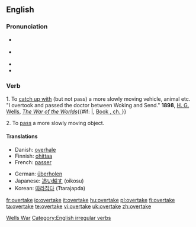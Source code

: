==English==

===Pronunciation===
* {{a|UK}} {{IPA|/ˈəʊvə(ɹ).teɪk/}}
* {{a|US}} {{IPA|/'ovəɻteɪk/}}
* {{rhymes|eɪk}}
* {{audio|en-us-overtake.ogg|Audio (US)}}

===Verb===
{{en-verb|overtakes|overtaking|overtook|overtaken}}

1. To [[catch up with]] (but not pass) a more slowly moving vehicle, animal etc. "I overtook and passed the doctor between Woking and Send." '''1898''', [[w:H. G. Wells|H. G. Wells]], ''[[s:The War of the Worlds|The War of the Worlds]]''{{#if: {{{1|}}}|, [[s:The War of the Worlds/Book {{{1}}}/Chapter {{{2}}}|Book {{{1}}}, ch. {{{2}}}]]}}<noinclude>[[Category:Quotation reference templates|Wells War]]</noinclude>

2. To [[pass]] a more slowly moving object.

====Translations====
{{trans-top|To pass a more slowly moving object}}
* Danish: [[overhale]]
* Finnish: [[ohittaa]]
* French: [[passer]]
{{trans-mid}}
* German: [[überholen]]
* Japanese: [[追い越す]] (oikosu)
* Korean: [[따라잡다]] (Ttarajapda)
{{trans-bottom}}


[[Category:English irregular verbs]]

[[fr:overtake]]
[[io:overtake]]
[[it:overtake]]
[[hu:overtake]]
[[pl:overtake]]
[[fi:overtake]]
[[ta:overtake]]
[[te:overtake]]
[[vi:overtake]]
[[uk:overtake]]
[[zh:overtake]]